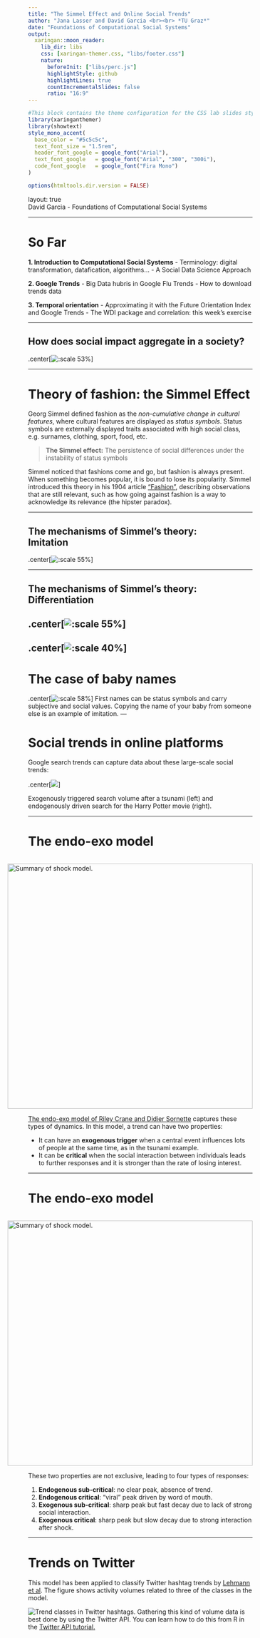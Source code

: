 ```yaml
---
title: "The Simmel Effect and Online Social Trends"
author: "Jana Lasser and David Garcia <br><br> *TU Graz*"
date: "Foundations of Computational Social Systems"
output:
  xaringan::moon_reader:
    lib_dir: libs 
    css: [xaringan-themer.css, "libs/footer.css"]
    nature:
      beforeInit: ["libs/perc.js"]
      highlightStyle: github
      highlightLines: true
      countIncrementalSlides: false
      ratio: "16:9"
---
```



```r
#This block contains the theme configuration for the CSS lab slides style
library(xaringanthemer)
library(showtext)
style_mono_accent(
  base_color = "#5c5c5c",
  text_font_size = "1.5rem",
  header_font_google = google_font("Arial"),
  text_font_google   = google_font("Arial", "300", "300i"),
  code_font_google   = google_font("Fira Mono")
)
```

```r
options(htmltools.dir.version = FALSE)
```

layout: true
<div class="my-footer"><span>David Garcia - Foundations of Computational Social Systems</span></div> 

---



# So Far

**1. Introduction to Computational Social Systems**
  - Terminology: digital transformation, datafication, algorithms...
  - A Social Data Science Approach

**2. Google Trends**
  - Big Data hubris in Google Flu Trends
  - How to download trends data

**3. Temporal orientation**
 - Approximating it with the Future Orientation Index and Google Trends
 - The WDI package and correlation: this week's exercise


---

## How does social impact aggregate in a society?

.center[![:scale 53%](Sharing.png)]

---

# Theory of fashion: the Simmel Effect

Georg Simmel defined fashion as the *non-cumulative change in cultural features*, where cultural features are displayed as *status symbols*. Status symbols are externally displayed traits associated with high social class, e.g. surnames, clothing, sport, food, etc.

> **The Simmel effect:** The persistence of social differences under the instability of status symbols

Simmel noticed that fashions come and go, but fashion is always present. When something becomes popular, it is bound to lose its popularity. Simmel introduced this theory in his 1904 article ["Fashion"](https://www.jstor.org/stable/2773129?seq=1), describing observations that are still relevant, such as how going against fashion is a way to acknowledge its relevance (the hipster paradox).

---

## The mechanisms of Simmel's theory: </br> Imitation

.center[![:scale 55%](Imitation.gif)]

---

## The mechanisms of Simmel's theory: Differentiation

.center[![:scale 55%](Differentiation.gif)]
---
.center[![:scale 40%](https://img.buzzfeed.com/buzzfeed-static/static/2015-10/1/7/enhanced/webdr12/enhanced-4347-1443697457-1.jpg)]
---

# The case of baby names
.center[![:scale 58%](Kevins.png)]
First names can be status symbols and carry subjective and social values. Copying the name of your baby from someone else is an example of imitation.
---

# Social trends in online platforms

Google search trends can capture data about these large-scale social trends:

.center[![](endoExoTimeSeries.png)]

Exogenously triggered search volume after a tsunami (left) and endogenously driven search for the Harry Potter movie (right).

---

# The endo-exo model

<div style="float:right">
<img src="endoExoOverview.png" alt="Summary of shock model." width="550px"/>
</div>

[The endo-exo model of Riley Crane and Didier Sornette](http://www.pnas.org/content/105/41/15649.abstract) captures these types of dynamics. In this model, a trend can have two properties:  

- It can have an **exogenous trigger** when a central event influences lots of people at the same time, as in the tsunami example.
- It can be **critical** when the social interaction between individuals leads to further responses and it is stronger than the rate of losing interest.

---

# The endo-exo model

<div style="float:right">
<img src="endoExoOverview.png" alt="Summary of shock model." width="550px"/>
</div>

These two properties are not exclusive, leading to four types of responses:  

1. **Endogenous sub-critical**: no clear peak, absence of trend.
2. **Endogenous critical**: "viral" peak driven by word of mouth.
3. **Exogenous sub-critical**: sharp peak but fast decay due to lack of strong social interaction.
4. **Exogenous critical**: sharp peak but slow decay due to strong interaction after shock.

---

# Trends on Twitter

This model has been applied to classify Twitter hashtag trends by [Lehmann et al](http://dl.acm.org/citation.cfm?id=2187871). The figure shows activity volumes related to three of the classes in the model. 

![Trend classes in Twitter hashtags.](TwitterTrends.png)
Gathering this kind of volume data is best done by using the Twitter API. You can learn how to do this from R in the [Twitter API tutorial.]()